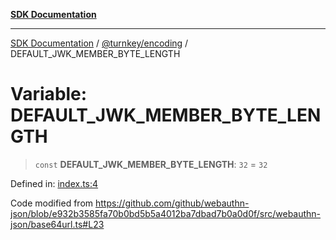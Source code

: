 [**SDK Documentation**](../../../README.mdx)

***

[SDK Documentation](../../../packages.mdx) / [@turnkey/encoding](../README.mdx) / DEFAULT\_JWK\_MEMBER\_BYTE\_LENGTH

# Variable: DEFAULT\_JWK\_MEMBER\_BYTE\_LENGTH

> `const` **DEFAULT\_JWK\_MEMBER\_BYTE\_LENGTH**: `32` = `32`

Defined in: [index.ts:4](https://github.com/tkhq/sdk/blob/078f5423e923fbd1d7fd39440402d7f01d09c3d0/packages/encoding/src/index.ts#L4)

Code modified from https://github.com/github/webauthn-json/blob/e932b3585fa70b0bd5b5a4012ba7dbad7b0a0d0f/src/webauthn-json/base64url.ts#L23

